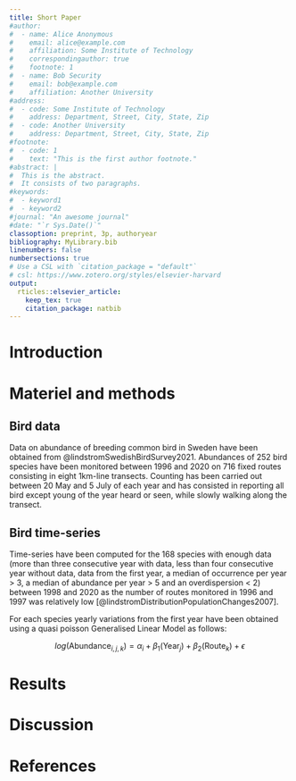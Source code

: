```yaml
---
title: Short Paper
#author:
#  - name: Alice Anonymous
#    email: alice@example.com
#    affiliation: Some Institute of Technology
#    correspondingauthor: true
#    footnote: 1
#  - name: Bob Security
#    email: bob@example.com
#    affiliation: Another University
#address:
#  - code: Some Institute of Technology
#    address: Department, Street, City, State, Zip
#  - code: Another University
#    address: Department, Street, City, State, Zip
#footnote:
#  - code: 1
#    text: "This is the first author footnote."
#abstract: |
#  This is the abstract.
#  It consists of two paragraphs.
#keywords: 
#  - keyword1
#  - keyword2
#journal: "An awesome journal"
#date: "`r Sys.Date()`"
classoption: preprint, 3p, authoryear
bibliography: MyLibrary.bib
linenumbers: false
numbersections: true
# Use a CSL with `citation_package = "default"`
# csl: https://www.zotero.org/styles/elsevier-harvard
output: 
  rticles::elsevier_article:
    keep_tex: true
    citation_package: natbib
---
```

# Introduction


# Materiel and methods

## Bird data

Data on abundance of breeding common bird in Sweden have been obtained from @lindstromSwedishBirdSurvey2021. Abundances of 252 bird species have been monitored between 1996 and 2020 on 716 fixed routes consisting in eight 1km-line transects. Counting has been carried out between 20 May and 5 July of each year and has consisted in reporting all bird except young of the year heard or seen, while slowly walking along the transect. 

## Bird time-series

Time-series have been computed for the 168 species with enough data (more than three consecutive year with data, less than four consecutive year without data, data from the first year, a median of occurrence per year > 3, a median of abundance per year > 5 and an overdispersion < 2) between 1998 and 2020 as the number of routes monitored in 1996 and 1997 was relatively low [@lindstromDistributionPopulationChanges2007].

For each species yearly variations from the first year have been obtained using a quasi poisson Generalised Linear Model as follows:

$$
log(\operatorname{Abundance}_{i,j,k}) = \alpha_i + \beta_{1}(\operatorname{Year}_j) + \beta_{2}(\operatorname{Route}_k) + \epsilon
$$



# Results

# Discussion


# References {-}

